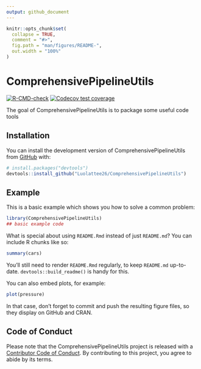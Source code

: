 ```yaml
---
output: github_document
---
```


<!-- README.md is generated from README.Rmd. Please edit that file -->

```r
knitr::opts_chunk$set(
  collapse = TRUE,
  comment = "#>",
  fig.path = "man/figures/README-",
  out.width = "100%"
)
```

# ComprehensivePipelineUtils

<!-- badges: start -->
[![R-CMD-check](https://github.com/Luolattee26/ComprehensivePipelineUtils/actions/workflows/R-CMD-check.yaml/badge.svg)](https://github.com/Luolattee26/ComprehensivePipelineUtils/actions/workflows/R-CMD-check.yaml)
[![Codecov test coverage](https://codecov.io/gh/Luolattee26/ComprehensivePipelineUtils/branch/main/graph/badge.svg)](https://app.codecov.io/gh/Luolattee26/ComprehensivePipelineUtils?branch=main)
<!-- badges: end -->

The goal of ComprehensivePipelineUtils is to package some useful code tools

## Installation

You can install the development version of ComprehensivePipelineUtils from [GitHub](https://github.com/) with:

``` r
# install.packages("devtools")
devtools::install_github("Luolattee26/ComprehensivePipelineUtils")
```

## Example

This is a basic example which shows you how to solve a common problem:

```r
library(ComprehensivePipelineUtils)
## basic example code
```

What is special about using `README.Rmd` instead of just `README.md`? You can include R chunks like so:

```r
summary(cars)
```

You'll still need to render `README.Rmd` regularly, to keep `README.md` up-to-date. `devtools::build_readme()` is handy for this.

You can also embed plots, for example:

```r
plot(pressure)
```

In that case, don't forget to commit and push the resulting figure files, so they display on GitHub and CRAN.

## Code of Conduct
  
  Please note that the ComprehensivePipelineUtils project is released with a [Contributor Code of Conduct](https://contributor-covenant.org/version/2/1/CODE_OF_CONDUCT.html). By contributing to this project, you agree to abide by its terms.
